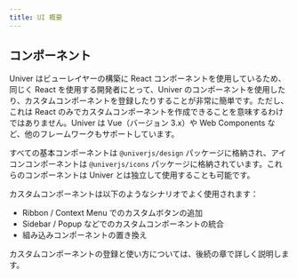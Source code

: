 ```yaml
---
title: UI 概要
---
```


## コンポーネント

Univer はビューレイヤーの構築に React コンポーネントを使用しているため、同じく React を使用する開発者にとって、Univer のコンポーネントを使用したり、カスタムコンポーネントを登録したりすることが非常に簡単です。ただし、これは React のみでカスタムコンポーネントを作成できることを意味するわけではありません。Univer は Vue（バージョン 3.x）や Web Components など、他のフレームワークもサポートしています。

すべての基本コンポーネントは `@univerjs/design` パッケージに格納され、アイコンコンポーネントは `@univerjs/icons` パッケージに格納されています。これらのコンポーネントは Univer とは独立して使用することも可能です。

カスタムコンポーネントは以下のようなシナリオでよく使用されます：

- Ribbon / Context Menu でのカスタムボタンの追加
- Sidebar / Popup などでのカスタムコンポーネントの統合
- 組み込みコンポーネントの置き換え

カスタムコンポーネントの登録と使い方については、後続の章で詳しく説明します。
